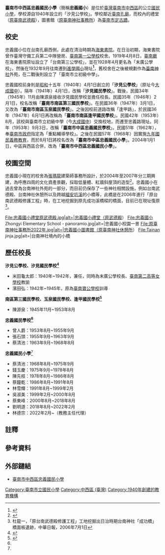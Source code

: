 {{coord|22.989887|120.203108|display=title}}
{{Infobox School
|name           =臺南市中西區忠義國民小學
|other_name     =Tainan Municipal Jhongyi Elementary School
|image          =[[File:Tainan_Municipal_Jhongyi_Elementary_School_02.jpg|250px]]
|country        = {{TWN}}
|type           =市立，國民小學
|affiliation    =[[臺南市政府|臺南市政府]]
|established    =1940年4月1日
|district       =
|president      =
|principal      =
|dean           =
|director       =
|staff          = 4
|faculty        = 51
|grades         =六年制
|gender         =
|students       = 792人
|classes        = 29
|class          =
|area = 25,325平方公尺
|motto          =
|mascot         = 
|color          =
|magazine       = 
|sc             =
|cs             =
|house          = 
|athletics      = 
|conference     = 
|address        = [[臺南市|臺南市]][[中西區_(臺灣)|中西區]]忠義路二段二號
|tel            = +886 6 222 2768
|fax            = +886 6 223 8319
|website        =http://www.cies.tn.edu.tw/
}}

'''臺南市中西區忠義國民小學'''（簡稱'''忠義國小'''）是位於[[臺灣|臺灣]][[臺南市|臺南市]][[中西區_(臺灣)|中西區]]的公立[[國民小學|國民小學]]，學校源自1940年設立的「汐見公學校」。學校鄰近[[臺南孔子廟|臺南孔廟]]，而校內的禮堂（[[原臺南武德殿|原臺南武德殿]]），圖書館（[[原臺南神社事務所|原臺南神社事務所]]）為[[臺南市文化資產|臺南市定古蹟]]。

== 校史 ==
忠義國小位在台南孔廟西側，此處在清治時期為[[海東書院|海東書院]]。在日治初期，海東書院曾作臺灣守備工兵第二中隊營房、[[臺南第一公學校|臺南第一公學校]]校舍{{r|劉}}。1919年4月8日，[[臺南廳|臺南廳]]在海東書院原址設立了「台南第三公學校」，並在1928年4月更名為「末廣公學校」，然後在1932年9月往南遷到[[臺南市中西區進學國民小學|進學國小]]現址'''<ref name=":02">{{Cite book|title=臺南州教育誌|last=柯|first=萬榮|publisher=昭和新報社臺南支局|year=1937-08-31}}</ref>'''，舊校舍在之後被規劃作為[[臺南神社|臺南神社]]外苑，在二戰後則設立了「臺南市立初級中學」。

忠義國校前身則是[[昭和|昭和]]十五年（1940年）4月1日創立的「'''汐見公學校'''」（原址今[[臺南市立大成國民中學|大成國中]]）{{NoteTag|舊地址為臺南市南區仙草里104號{{r|史}}。}}{{r|史}}{{r|小學}}。隔年（1941年）4月1日，改稱「'''汐見國民學校'''」{{r|史}}{{r|小學}}。戰後，民國34年（1945年）11月由陳源泉接收汐見國民學校並擔任校長{{r|史}}。民國35年（1946年）2月1日，校名改稱「'''臺南市南區第三國民學校'''」{{r|史}}{{r|小學}}。在民國36年（1947年）3月1日，又改為「'''臺南市南區玉泉國民學校'''」{{r|史}}{{r|小學}}。之後因校前道路改稱「逢甲路」，於民國36年（1947年）6月1日再改稱為「'''臺南市南區逢甲國民學校'''」{{r|史}}{{r|小學}}。民國42年（1953年）8月，該校與臺南市立初級中學（今[[臺南市立大成國民中學|大成國中]]）交換校地，而遷至忠義路現址{{r|史}}。同年（1953年）9月3日，改稱「'''臺南市中區忠義國民學校'''」{{r|史}}{{r|小學}}。民國51年（1962年），奉[[臺南市政府|臺南市政府]]指定為「重點輔導學校」{{r|史}}。之後在民國57年（1968年）因實施[[九年國民義務教育|九年國民義務教育]]，而於8月1日將校名改為「'''臺南市中區忠義國民小學'''」{{r|史}}{{r|小學}}。2004年1月1日，中區與西區合併，改為「'''臺南市中西區忠義國民小學'''」。

== 校園空間 ==
忠義國小現在的校舍為[[張瑪龍|張瑪龍]]建築師事務所設計，於2004年至2007年分三期興建，為呼應四周的文化資產景觀，採取低量體、紅牆斜屋頂的造型<ref>{{Cite web |date=2014-05-02 |title=綠建築案例介紹 台南市中西區忠義國民小學 |url=http://www.taiwangbc.org.tw/tw/modules/news/article.php?storyid=220 |publisher=台灣綠建築發展協會}}</ref>。忠義國小在過去曾為台南神社外苑的一部分，而目前仍保存了一些神社相關設施，例如台南武德殿、台南神社休憩所以及跨越[[福安坑溪|福安坑溪]]的小橋等，此橋是在2006年進行「原台南武德殿修護工程」時，在工地挖掘到原先成功溪橋樑的橋面，目前已在現址復原<ref>杜龍一，「原台南武德殿修護工程」工地挖掘出日治時期台南神社「成功橋」橋面板遺跡，中華日報，2006年7月1日</ref>。<gallery>
File:忠義國小禮堂原武德殿.jpg|alt=|忠義國小禮堂（原武德殿）
File:忠義國小 Zhongyi Elementary School - panoramio.jpg|alt=|忠義國小校園一景
File:原臺南神社事務所2022年.jpg|alt=|忠義國小圖書館（原臺南神社休憩所）
File:Tainan jinja.jpg|alt=|台南神社境內的小橋
</gallery>

== 歷任校長 ==
'''汐見公學校、汐見國民學校<ref name=":3">{{Cite web |title=臺灣總督府職員錄系統 |url=https://who.ith.sinica.edu.tw/ |publisher=中央研究院臺灣史研究所}}</ref>'''

* 米田龜太郎：1940年~1942年，兼任，同時為末廣公學校長、[[國立臺南女子高級中學|臺南第二高等女學校]]教諭
* 濱田弘：1942年~1945年，原為[[臺南市北區立人國民小學|臺南寶公學校]]訓導

'''南區第三國民學校、玉泉國民學校、逢甲國民學校<ref name=":0">{{Cite web |title=校史沿革 |url=http://web.ches.tn.edu.tw/~cies_www/modules/tadnews/page.php?ncsn=9&nsn=4 |publisher=忠義國小}}</ref>'''

* 陳源泉：1945年11月~1953年8月

'''忠義國民學校<ref name=":0" />'''

* 曾人爵：1953年8月~1955年9月
* 張石頭：1955年9月~1963年9月
* 蔡清池：1963年9月~1968年8月

'''忠義國民小學'''<ref name=":0" />

* 蔡清池：1968年8月~1975年9月
* 錢玉慶：1975年9月~1978年8月
* 陳先枝：1978年8月~1986年8月
* 蔡鐘乾：1986年8月~1991年8月
* 林雪輝：1991年8月~1999年2月
* 吳淑美：1999年2月~2000年8月
* 蔡東峰：2000年8月~2018年8月
* 劉明道：2018年8月~2022年2月
* 林德宗：2022年2月~（教務主任代理）

== 註釋 ==
{{NoteFoot}}

== 參考資料==
{{reflist|refs=
<ref name="史">{{cite web |url=http://www.cies.tn.edu.tw/index.php?area=history |title=臺南市忠義國小歷史沿革 |publisher=臺南市中西區忠義國民小學 |access-date=2016-03-08 |archive-date=2019-06-08 |archive-url=https://web.archive.org/web/20190608151221/http://www.cies.tn.edu.tw/index.php?area=history |dead-url=no }}</ref>
<ref name="小學">{{cite book|author=傅朝卿 等著 |title=《金色童年──府城小學與文化資產特色圖錄》 |publisher=台南市文化資產保護協會 |location=臺南市 |isbn=978-986-84830-2-6 |date=2009-12 |pages=頁18}}</ref>
<ref name="劉">{{cite book|author=劉振維 |title=臺南海東書院之始末及其基本精神 |year=2008年 |publisher=朝陽科技大學 |location=臺中市霧峰區 |url=http://ir.lib.cyut.edu.tw:8080/handle/310901800/8900 }}</ref>
}}

== 外部鏈結 ==
* [http://www.cies.tn.edu.tw/ 臺南市中西區忠義國民小學] {{Wayback|url=http://www.cies.tn.edu.tw/ |date=20160305114856 }}

{{臺南市國民中小學}}

[[Category:臺南市立國民小學|Category:臺南市立國民小學]]
[[Category:中西區_(臺灣)|Category:中西區 (臺灣)]]
[[Category:1940年創建的教育機構|Category:1940年創建的教育機構]]